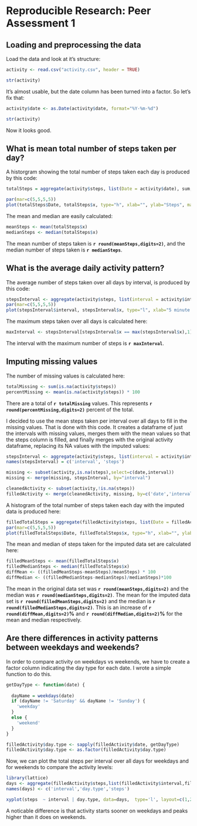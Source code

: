 # Reproducible Research: Peer Assessment 1


## Loading and preprocessing the data
Load the data and look at it's structure:

```r
activity <- read.csv("activity.csv", header = TRUE)

str(activity)

```


It's almost usable, but the date column has been turned into a factor. So let's fix that:

```r
activity$date <- as.Date(activity$date, format="%Y-%m-%d")

str(activity)
```



Now it looks good.


## What is mean total number of steps taken per day?

A historgram showing the total number of steps taken each day is produced by this code:

```r
totalSteps = aggregate(activity$steps, list(Date = activity$date), sum, na.rm=TRUE)

par(mar=c(5,5,5,5))
plot(totalSteps$Date, totalSteps$x, type="h", xlab="", ylab="Steps", main="Total Steps Per Day")
```

The mean and median are easily calculated: 
```r
meanSteps <- mean(totalSteps$x)
medianSteps <- median(totalSteps$x)
```

The mean number of steps taken is **`r round(meanSteps,digits=2)`**, and the median number of steps taken is **`r medianSteps`**.

## What is the average daily activity pattern?

The average number of steps taken over all days by interval, is produced by this code:

```r
stepsInterval <- aggregate(activity$steps, list(interval = activity$interval), mean, na.rm=TRUE)
par(mar=c(5,5,5,5))
plot(stepsInterval$interval, stepsInterval$x, type="l", xlab="5 minute Interval", ylab="Avg Steps", main="Mean Steps Per Interval")
```


The maximum steps taken over all days is calculated here:

```r
maxInterval <- stepsInterval[stepsInterval$x == max(stepsInterval$x),1]
```

The interval with the maximum number of steps is **`r maxInterval`**.


## Imputing missing values

The number of missing values is calculated here:
```r
totalMissing <- sum(is.na(activity$steps))
percentMissing <- mean(is.na(activity$steps)) * 100
```
There are a total of **`r totalMissing`** values. This represents **`r round(percentMissing,digits=2)`** percent of the total.

I decided to use the mean steps taken per interval over all days to fill in the missing values. That is done with this code. It creates a dataframe of just the intervals with missing values, merges them with the mean values so that the steps column is filled, and finally merges with the original activity dataframe, replacing its NA values with the imputed values:
```r
stepsInterval <- aggregate(activity$steps, list(interval = activity$interval), mean, na.rm=TRUE)
names(stepsInterval) = c('interval', 'steps')

missing <- subset(activity,is.na(steps),select=c(date,interval))
missing <- merge(missing, stepsInterval, by="interval")

cleanedActivity <- subset(activity,!is.na(steps))
filledActivity <- merge(cleanedActivity, missing, by=c('date','interval','steps'), all.x=TRUE, all.y=TRUE)

```
A histogram of the total number of steps taken each day with the imputed data is produced here:
```r
filledTotalSteps = aggregate(filledActivity$steps, list(Date = filledActivity$date), sum, na.rm=TRUE)
par(mar=c(5,5,5,5))
plot(filledTotalSteps$Date, filledTotalSteps$x, type="h", xlab="", ylab="Steps", main="Total Steps Per Day, NAs Estimated")
```

The mean and median of steps taken for the imputed data set are calculated here: 
```r
filledMeanSteps <- mean(filledTotalSteps$x)
filledMedianSteps <- median(filledTotalSteps$x)
diffMean <- ((filledMeanSteps-meanSteps)/meanSteps) * 100
diffMedian <- ((filledMedianSteps-medianSteps)/medianSteps)*100
```

The mean in the original data set was **`r round(meanSteps,digits=2)`** and the median was **`r round(medianSteps,digits=2)`**. The mean for the imputed data set is **`r round(filledMeanSteps,digits=2)`** and the median is **`r round(filledMedianSteps,digits=2)`**. This is an increase of **`r round(diffMean,digits=2)`%** and **`r round(diffMedian,digits=2)`%** for the mean and median respectively.

## Are there differences in activity patterns between weekdays and weekends?
In order to compare activity on weekdays vs weekends, we have to create a factor column indicating the day type for each date. I wrote a simple function to do this.

```r

getDayType <- function(date) {
  
  dayName = weekdays(date)
  if (dayName != 'Saturday' && dayName != 'Sunday') {
    'weekday'
  }
  else {
    'weekend'
  }
}

filledActivity$day.type <- sapply(filledActivity$date, getDayType)
filledActivity$day.type <- as.factor(filledActivity$day.type)

```

Now, we can plot the total steps per interval over all days for weekdays and for weekends to compare the activity levels:
```r
library(lattice)
days <- aggregate(filledActivity$steps,list(filledActivity$interval,filledActivity$day.type), mean)
names(days) <- c('interval','day.type','steps')

xyplot(steps  ~ interval | day.type, data=days,  type='l', layout=c(1,2))
```

A noticable difference is that activity starts sooner on weekdays and peaks higher than it does on weekends.